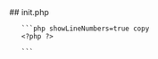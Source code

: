 

<div class="phpdocumentor-element -file">
    ## init.php

        

    
       ```php showLineNumbers=true copy
       <?php ?>

<script type="text/javascript">
	jQuery( document ).ready( function() {
		um_add_upgrade_log( 'Upgrade Usermeta...' );

		jQuery.ajax({
			url: wp.ajax.settings.url,
			type: 'POST',
			dataType: 'json',
			data: {
				action: 'um_usermetaquery1339',
				nonce: um_admin_scripts.nonce
			},
			success: function( response ) {
				if ( typeof response.data != 'undefined' ) {
					um_add_upgrade_log( response.data.message );
					//switch to the next package
					um_run_upgrade();
				} else {
					um_add_upgrade_log( 'Wrong AJAX response...' );
					um_add_upgrade_log( 'Your upgrade was crashed, please contact with support' );
				}
			},
			error: function() {
				um_add_upgrade_log( 'Something went wrong with AJAX request...' );
				um_add_upgrade_log( 'Your upgrade was crashed, please contact with support' );
			}
		});
	});
</script>
       ```
</div>
